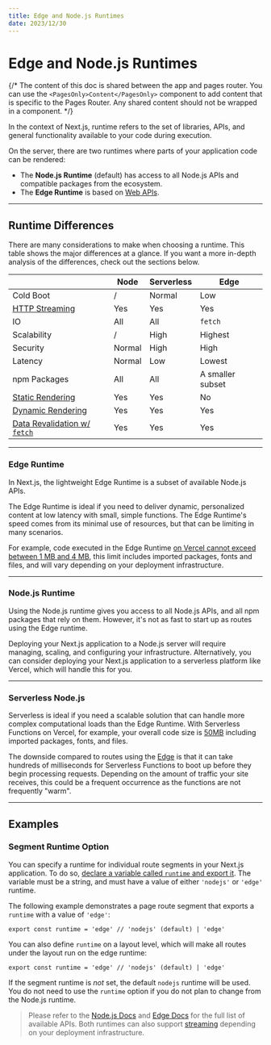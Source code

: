 ```yaml
---
title: Edge and Node.js Runtimes
date: 2023/12/30
---
```


# Edge and Node.js Runtimes

{/* The content of this doc is shared between the app and pages router. You can use the `<PagesOnly>Content</PagesOnly>` component to add content that is specific to the Pages Router. Any shared content should not be wrapped in a component. */}

In the context of Next.js, runtime refers to the set of libraries, APIs, and general functionality available to your code during execution.

On the server, there are two runtimes where parts of your application code can be rendered:

- The **Node.js Runtime** (default) has access to all Node.js APIs and compatible packages from the ecosystem.
- The **Edge Runtime** is based on [Web APIs](/docs/app/api-reference/edge).

---

## Runtime Differences

There are many considerations to make when choosing a runtime. This table shows the major differences at a glance. If you want a more in-depth analysis of the differences, check out the sections below.

|                                                                                                                                       | Node   | Serverless | Edge             |
| ------------------------------------------------------------------------------------------------------------------------------------- | ------ | ---------- | ---------------- |
| Cold Boot                                                                                                                             | /      | Normal     | Low              |
| [HTTP Streaming](/docs/app/building-your-application/routing/loading-ui-and-streaming)                                                | Yes    | Yes        | Yes              |
| IO                                                                                                                                    | All    | All        | `fetch`          |
| Scalability                                                                                                                           | /      | High       | Highest          |
| Security                                                                                                                              | Normal | High       | High             |
| Latency                                                                                                                               | Normal | Low        | Lowest           |
| npm Packages                                                                                                                          | All    | All        | A smaller subset |
| [Static Rendering](/docs/app/building-your-application/rendering/server-components#static-rendering-default)                          | Yes    | Yes        | No               |
| [Dynamic Rendering](/docs/app/building-your-application/rendering/server-components#dynamic-rendering)                                | Yes    | Yes        | Yes              |
| [Data Revalidation w/ `fetch`](/docs/app/building-your-application/data-fetching/fetching-caching-and-revalidating#revalidating-data) | Yes    | Yes        | Yes              |

---

### Edge Runtime

In Next.js, the lightweight Edge Runtime is a subset of available Node.js APIs.

The Edge Runtime is ideal if you need to deliver dynamic, personalized content at low latency with small, simple functions. The Edge Runtime's speed comes from its minimal use of resources, but that can be limiting in many scenarios.

For example, code executed in the Edge Runtime [on Vercel cannot exceed between 1 MB and 4 MB](https://vercel.com/docs/concepts/limits/overview#edge-middleware-and-edge-functions-size), this limit includes imported packages, fonts and files, and will vary depending on your deployment infrastructure.

---

### Node.js Runtime

Using the Node.js runtime gives you access to all Node.js APIs, and all npm packages that rely on them. However, it's not as fast to start up as routes using the Edge runtime.

Deploying your Next.js application to a Node.js server will require managing, scaling, and configuring your infrastructure. Alternatively, you can consider deploying your Next.js application to a serverless platform like Vercel, which will handle this for you.

---

### Serverless Node.js

Serverless is ideal if you need a scalable solution that can handle more complex computational loads than the Edge Runtime. With Serverless Functions on Vercel, for example, your overall code size is [50MB](https://vercel.com/docs/concepts/limits/overview#serverless-function-size) including imported packages, fonts, and files.

The downside compared to routes using the [Edge](https://vercel.com/docs/concepts/functions/edge-functions) is that it can take hundreds of milliseconds for Serverless Functions to boot up before they begin processing requests. Depending on the amount of traffic your site receives, this could be a frequent occurrence as the functions are not frequently "warm".

---

## Examples

### Segment Runtime Option

You can specify a runtime for individual route segments in your Next.js application. To do so, [declare a variable called `runtime` and export it](/docs/app/api-reference/file-conventions/route-segment-config). The variable must be a string, and must have a value of either `'nodejs'` or `'edge'` runtime.

The following example demonstrates a page route segment that exports a `runtime` with a value of `'edge'`:

```tsx app/page.tsx
export const runtime = 'edge' // 'nodejs' (default) | 'edge'
```

You can also define `runtime` on a layout level, which will make all routes under the layout run on the edge runtime:

```tsx app/layout.tsx
export const runtime = 'edge' // 'nodejs' (default) | 'edge'
```

If the segment runtime is _not_ set, the default `nodejs` runtime will be used. You do not need to use the `runtime` option if you do not plan to change from the Node.js runtime.

> Please refer to the [Node.js Docs](https://nodejs.org/docs/latest/api/) and [Edge Docs](/docs/app/api-reference/edge) for the full list of available APIs. Both runtimes can also support [streaming](/docs/app/building-your-application/routing/loading-ui-and-streaming) depending on your deployment infrastructure.
